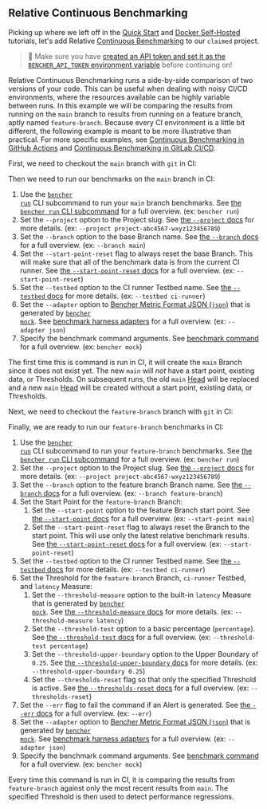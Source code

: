 
## Relative Continuous Benchmarking

Picking up where we left off in the
[Quick Start][quick start] and [Docker Self-Hosted][docker self-hosted] tutorials,
let's add Relative [Continuous Benchmarking][continuous benchmarking] to our `claimed` project.

> 🐰 Make sure you have
> [created an API token and set it as the `BENCHER_API_TOKEN` environment variable][create an api token]
> before continuing on!

[quick start]: /docs/tutorial/quick-start/
[docker self-hosted]: /docs/tutorial/docker/
[continuous benchmarking]: /docs/explanation/continuous-benchmarking/
[create an api token]: /docs/how-to/claim/#create-an-api-token

Relative Continuous Benchmarking runs a side-by-side comparison of two versions of your code.
This can be useful when dealing with noisy CI/CD environments,
where the resources available can be highly variable between runs.
In this example we will be comparing the results from running on the `main` branch
to results from running on a feature branch, aptly named `feature-branch`.
Because every CI environment is a little bit different,
the following example is meant to be more illustrative than practical.
For more specific examples, see [Continuous Benchmarking in GitHub Actions][github actions]
and [Continuous Benchmarking in GitLab CI/CD][gitlab ci/cd].

[github actions]: /docs/how-to/github-actions/
[gitlab ci/cd]: /docs/how-to/gitlab-ci-cd/

First, we need to checkout the `main` branch with `git` in CI:

<GitCheckoutMain />

Then we need to run our benchmarks on the `main` branch in CI:

<RunMainRelative />

1. Use the <code><a href="/docs/explanation/bencher-run/">bencher run</a></code> CLI subcommand
   to run your `main` branch benchmarks.
   See [the `bencher run` CLI subcommand][bencher run] for a full overview.
   (ex: `bencher run`)
2. Set the `--project` option to the Project slug.
   See [the `--project` docs][project option] for more details.
   (ex: `--project project-abc4567-wxyz123456789`)
3. Set the `--branch` option to the base Branch name.
   See [the `--branch` docs][branch option] for a full overview.
   (ex: `--branch main`)
4. Set the `--start-point-reset` flag to always reset the base Branch.
   This will make sure that all of the benchmark data is from the current CI runner.
   See [the `--start-point-reset` docs][start point reset] for a full overview.
   (ex: `--start-point-reset`)
5. Set the `--testbed` option to the CI runner Testbed name.
   See [the `--testbed` docs][testbed option] for more details.
   (ex: `--testbed ci-runner`)
6. Set the `--adapter` option to [Bencher Metric Format JSON (`json`)][bmf] that is generated by <code><a href="/docs/reference/bencher-metric-format/#bencher-mock">bencher mock</a></code>.
   See [benchmark harness adapters][adapter json] for a full overview.
   (ex: `--adapter json`)
7.  Specify the benchmark command arguments.
    See [benchmark command][command argument] for a full overview.
    (ex: `bencher mock`)

The first time this is command is run in CI,
it will create the `main` Branch since it does not exist yet.
The new `main` will _not_ have a start point, existing data, or Thresholds.
On subsequent runs, the old `main` [Head][head] will be replaced
and a new `main` [Head][head] will be created without a start point, existing data, or Thresholds.

[bencher run]: /docs/explanation/bencher-run/
[project option]: /docs/explanation/bencher-run/#--project-project
[branch option]: /docs/explanation/branch-selection/#--branch-branch
[start point reset]: /docs/explanation/branch-selection/#--start-point-reset
[testbed option]: /docs/explanation/bencher-run/#--testbed-testbed
[bmf]: /docs/reference/bencher-metric-format/
[adapter json]: /docs/explanation/adapters/#-json
[command argument]: /docs/explanation/bencher-run/#benchmark-command
[head]: /docs/explanation/benchmarking/#head

Next, we need to checkout the `feature-branch` branch with `git` in CI:

<GitCheckoutFeature />

Finally, we are ready to run our `feature-branch` benchmarks in CI:

<RunFeatureRelative />

1. Use the <code><a href="/docs/explanation/bencher-run/">bencher run</a></code> CLI subcommand
   to run your `feature-branch` benchmarks.
   See [the `bencher run` CLI subcommand][bencher run] for a full overview.
   (ex: `bencher run`)
2. Set the `--project` option to the Project slug.
   See [the `--project` docs][project option] for more details.
   (ex: `--project project-abc4567-wxyz123456789`)
3. Set the `--branch` option to the feature branch Branch name.
   See [the `--branch` docs][branch option] for a full overview.
   (ex: `--branch feature-branch`)
4. Set the Start Point for the `feature-branch` Branch:
   1. Set the `--start-point` option to the feature Branch start point.
   See [the `--start-point` docs][start point] for a full overview.
   (ex: `--start-point main`)
   2. Set the `--start-point-reset` flag to always reset the Branch to the start point.
   This will use only the latest relative benchmark results.
   See [the `--start-point-reset` docs][start point reset] for a full overview.
   (ex: `--start-point-reset`)
5. Set the `--testbed` option to the CI runner Testbed name.
   See [the `--testbed` docs][testbed option] for more details.
   (ex: `--testbed ci-runner`)
6. Set the Threshold for the `feature-branch` Branch, `ci-runner` Testbed, and `latency` Measure:
   1. Set the `--threshold-measure` option to the built-in `latency` Measure that is generated by <code><a href="/docs/reference/bencher-metric-format/#bencher-mock">bencher mock</a></code>.
   See [the `--threshold-measure` docs][threshold measure option] for more details.
   (ex: `--threshold-measure latency`)
   2. Set the `--threshold-test` option to a basic percentage (`percentage`).
   See [the `--threshold-test` docs][threshold test option] for a full overview.
   (ex: `--threshold-test percentage`)
   3. Set the `--threshold-upper-boundary` option to the Upper Boundary of `0.25`.
   See [the `--threshold-upper-boundary` docs][threshold upper boundary] for more details.
   (ex: `--threshold-upper-boundary 0.25`)
   4. Set the `--thresholds-reset` flag so that only the specified Threshold is active.
   See [the `--thresholds-reset` docs][thresholds reset] for a full overview.
   (ex: `--thresholds-reset`)
7. Set the `--err` flag to fail the command if an Alert is generated.
   See [the `--err` docs][alert err] for a full overview.
   (ex: `--err`)
8. Set the `--adapter` option to [Bencher Metric Format JSON (`json`)][bmf] that is generated by <code><a href="/docs/reference/bencher-metric-format/#bencher-mock">bencher mock</a></code>.
   See [benchmark harness adapters][adapter json] for a full overview.
   (ex: `--adapter json`)
9. Specify the benchmark command arguments.
   See [benchmark command][command argument] for a full overview.
   (ex: `bencher mock`)

Every time this command is run in CI,
it is comparing the results from `feature-branch` against only the most recent results from `main`.
The specified Threshold is then used to detect performance regressions.

[start point]: /docs/explanation/branch-selection/#--start-point-branch
[start point reset]: /docs/explanation/branch-selection/#--start-point-reset
[threshold measure option]: /docs/explanation/thresholds/#--threshold-measure-measure
[threshold test option]: /docs/explanation/thresholds/#--threshold-test-test
[threshold upper boundary]: /docs/explanation/thresholds/#--threshold-upper-boundary-boundary
[thresholds reset]: /docs/explanation/thresholds/#--thresholds-reset
[alert err]: /docs/explanation/thresholds/#--err

